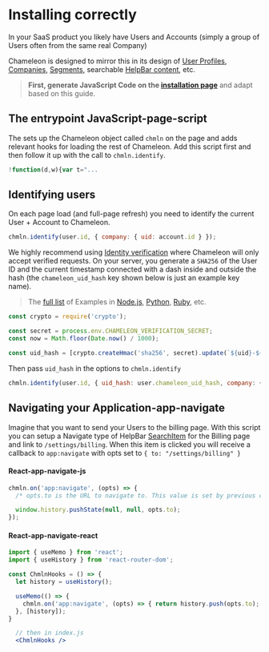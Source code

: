 # Installing correctly

In your SaaS product you likely have Users and Accounts (simply a group of Users often from the same real Company)

Chameleon is designed to mirror this in its design of [User Profiles](apis/profiles.md), [Companies](apis/companies.md),
[Segments](apis/segments.md), searchable [HelpBar content](guides/helpbar/user-generated-content.md), etc.

> **First, generate JavaScript Code on the [installation page](https://app.chameleon.io/setup/install)** and adapt based on this guide. 

## The entrypoint JavaScript-page-script

The sets up the Chameleon object called `chmln` on the page and adds relevant hooks for loading the rest of Chameleon.
Add this script first and then follow it up with the call to `chmln.identify`.

```javascript
!function(d,w){var t="...
```

## Identifying users

On each page load (and full-page refresh) you need to identify the current User + Account to Chameleon.

```javascript
chmln.identify(user.id, { company: { uid: account.id } });
```

We highly recommend using [Identity verification](https://help.chameleon.io/en/articles/4281577) where Chameleon will only accept verified requests.
On your server, you generate a `SHA256` of the User ID and the current timestamp connected with a dash inside and outside the hash (the `chameleon_uid_hash` key shown below is just an example key name).

> The [full list](https://github.com/chamaeleonidae/verification) of Examples in [Node.js](https://github.com/chamaeleonidae/verification/blob/master/verification.js), [Python](https://github.com/chamaeleonidae/verification/blob/master/verification.py), [Ruby](https://github.com/chamaeleonidae/verification/blob/master/verification.rb), etc.

```javascript
const crypto = require('crypto');

const secret = process.env.CHAMELEON_VERIFICATION_SECRET;
const now = Math.floor(Date.now() / 1000);

const uid_hash = [crypto.createHmac('sha256', secret).update(`${uid}-${now}`).digest('hex'), now].join('-');
```

Then pass `uid_hash` in the options to `chmln.identify`

```javascript
chmln.identify(user.id, { uid_hash: user.chameleon_uid_hash, company: { uid: account.id } });
```


## Navigating your Application-app-navigate

Imagine that you want to send your Users to the billing page. With this script you can setup a Navigate type of HelpBar [SearchItem](apis/search.md?id=schema-search-items) for the Billing page and link to `/settings/billing`.
When this item is clicked you will receive a callback to `app:navigate` with opts set to `{ to: "/settings/billing" }`

#### React-app-navigate-js

```javascript
chmln.on('app:navigate', (opts) => {
  /* opts.to is the URL to navigate to. This value is set by previous calls to add SearchItems */

  window.history.pushState(null, null, opts.to);
});
```

#### React-app-navigate-react

```jsx
import { useMemo } from 'react';
import { useHistory } from 'react-router-dom';

const ChmlnHooks = () => {
  let history = useHistory();

  useMemo(() => {
    chmln.on('app:navigate', (opts) => { return history.push(opts.to); });
  }, [history]);
}

  // then in index.js
  <ChmlnHooks />
```